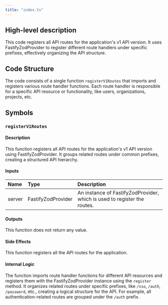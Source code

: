 ```yaml
---
title: "index.ts"
---
```


## High-level description
This code registers all API routes for the application's v1 API version. It uses FastifyZodProvider to register different route handlers under specific prefixes, effectively organizing the API structure.

## Code Structure
The code consists of a single function `registerV1Routes` that imports and registers various route handler functions. Each route handler is responsible for a specific API resource or functionality, like users, organizations, projects, etc.

## Symbols
### `registerV1Routes`
#### Description
This function registers all API routes for the application's v1 API version using FastifyZodProvider. It groups related routes under common prefixes, creating a structured API hierarchy.

#### Inputs
| Name | Type | Description |
|:-----|:-----|:------------|
| server | FastifyZodProvider | An instance of FastifyZodProvider, which is used to register the routes. |

#### Outputs
This function does not return any value.

#### Side Effects
This function registers all the API routes for the application.

#### Internal Logic
The function imports route handler functions for different API resources and registers them with the FastifyZodProvider instance using the `register` method. It organizes related routes under specific prefixes, like `/sso`, `/auth`, `/password`, etc., creating a logical structure for the API. For example, all authentication-related routes are grouped under the `/auth` prefix.
